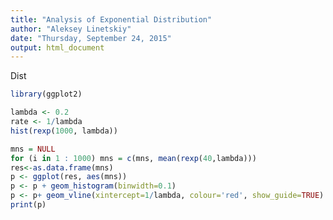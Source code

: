 ```yaml
---
title: "Analysis of Exponential Distribution"
author: "Aleksey Linetskiy"
date: "Thursday, September 24, 2015"
output: html_document
---
```


Dist

```r
library(ggplot2)

lambda <- 0.2
rate <- 1/lambda
hist(rexp(1000, lambda))
```


```r
mns = NULL
for (i in 1 : 1000) mns = c(mns, mean(rexp(40,lambda)))
res<-as.data.frame(mns)
p <- ggplot(res, aes(mns))
p <- p + geom_histogram(binwidth=0.1)
p <- p+ geom_vline(xintercept=1/lambda, colour='red', show_guide=TRUE)
print(p)
```
